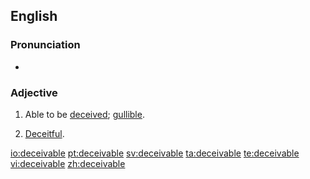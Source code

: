 ==English==

===Pronunciation===
* {{a|UK}} {{IPA|[dɪˈsiːvəbəɫ]}}

===Adjective===
{{en-adj}}

# Able to be [[deceived]]; [[gullible]].
# {{obsolete}} [[deceitful|Deceitful]].

[[io:deceivable]]
[[pt:deceivable]]
[[sv:deceivable]]
[[ta:deceivable]]
[[te:deceivable]]
[[vi:deceivable]]
[[zh:deceivable]]